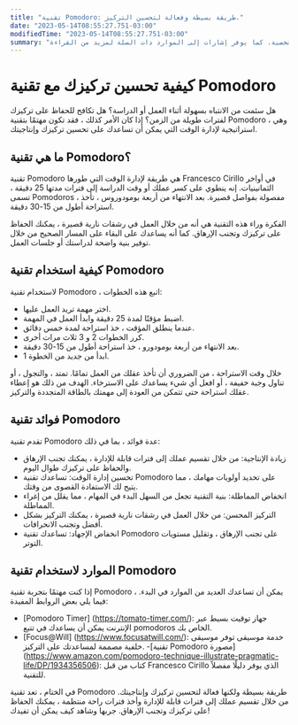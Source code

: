 ```yaml
---
title: "تقنية Pomodoro: طريقة بسيطة وفعالة لتحسين التركيز."
date: "2023-05-14T08:55:27.751-03:00"
modifiedTime: "2023-05-14T08:55:27.751-03:00"
summary: "تؤكد المقالة على أهمية التخطيط والتنظيم لتحقيق الإنتاجية والنجاح في كل من العمل والحياة الشخصية. كما يوفر إشارات إلى الموارد ذات الصلة لمزيد من القراءة."
---
```


# كيفية تحسين تركيزك مع تقنية Pomodoro

هل سئمت من الانتباه بسهولة أثناء العمل أو الدراسة؟ هل تكافح للحفاظ على تركيزك لفترات طويلة من الزمن؟ إذا كان الأمر كذلك ، فقد تكون مهتمًا بتقنية Pomodoro ، وهي استراتيجية لإدارة الوقت التي يمكن أن تساعدك على تحسين تركيزك وإنتاجيتك.

## ما هي تقنية Pomodoro؟

تقنية Pomodoro هي طريقة لإدارة الوقت التي طورها Francesco Cirillo في أواخر الثمانينيات. إنه ينطوي على كسر عملك أو وقت الدراسة إلى فترات مدتها 25 دقيقة ، تسمى Pomodoros ، مفصولة بفواصل قصيرة. بعد الانتهاء من أربعة بومودوروس ، تأخذ استراحة أطول من 15-30 دقيقة.

الفكرة وراء هذه التقنية هي أنه من خلال العمل في رشقات نارية قصيرة ، يمكنك الحفاظ على تركيزك وتجنب الإرهاق. كما أنه يساعدك على البقاء على المسار الصحيح من خلال توفير بنية واضحة لدراستك أو جلسات العمل.

## كيفية استخدام تقنية Pomodoro

لاستخدام تقنية Pomodoro ، اتبع هذه الخطوات:

- اختر مهمة تريد العمل عليها.
- اضبط مؤقتًا لمدة 25 دقيقة وابدأ العمل في المهمة.
- عندما ينطلق المؤقت ، خذ استراحة لمدة خمس دقائق.
- كرر الخطوات 2 و 3 ثلاث مرات أخرى.
- بعد الانتهاء من أربعة بومودورو ، خذ استراحة أطول من 15-30 دقيقة.
- ابدأ من جديد من الخطوة 1.

خلال وقت الاستراحة ، من الضروري أن تأخذ عقلك من العمل تمامًا. تمتد ، والتجول ، أو تناول وجبة خفيفة ، أو افعل أي شيء يساعدك على الاسترخاء. الهدف من ذلك هو إعطاء عقلك استراحة حتى تتمكن من العودة إلى مهمتك بالطاقة المتجددة والتركيز.

## فوائد تقنية Pomodoro

تقدم تقنية Pomodoro عدة فوائد ، بما في ذلك:

- زيادة الإنتاجية: من خلال تقسيم عملك إلى فترات قابلة للإدارة ، يمكنك تجنب الإرهاق والحفاظ على تركيزك طوال اليوم.
- تحسين إدارة الوقت: تساعدك تقنية Pomodoro على تحديد أولويات مهامك ، مما يتيح لك الاستفادة القصوى من وقتك.
- انخفاض المماطلة: بنية التقنية تجعل من السهل البدء في المهام ، مما يقلل من إغراء المماطلة.
- التركيز المحسن: من خلال العمل في رشقات نارية قصيرة ، يمكنك التركيز بشكل أفضل وتجنب الانحرافات.
- انخفاض الإجهاد: تساعدك تقنية Pomodoro على تجنب الإرهاق ، وتقليل مستويات التوتر.

## الموارد لاستخدام تقنية Pomodoro

إذا كنت مهتمًا بتجربة تقنية Pomodoro ، يمكن أن تساعدك العديد من الموارد في البدء. فيما يلي بعض الروابط المفيدة:

- [Pomodoro Timer] (https://tomato-timer.com/): جهاز توقيت بسيط عبر الإنترنت يمكن أن يساعدك في تتبع pomodoros الخاص بك.
- [Focus@Will] (https://www.focusatwill.com/): خدمة موسيقى توفر موسيقى خلفية مصممة لمساعدتك على التركيز.
-[تقنية Pomodoro مصورة] (https://www.amazon.com/pomodoro-technique-illustrate-pragmatic-life/DP/1934356506): كتاب من قبل Francesco Cirillo الذي يوفر دليلًا مفصلاً للتقنية.

في الختام ، تعد تقنية Pomodoro طريقة بسيطة ولكنها فعالة لتحسين تركيزك وإنتاجيتك. من خلال تقسيم عملك إلى فترات قابلة للإدارة وأخذ فترات راحة منتظمة ، يمكنك الحفاظ على تركيزك وتجنب الإرهاق. جربها وشاهد كيف يمكن أن تفيدك!